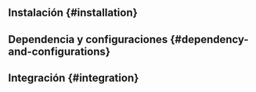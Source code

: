 
<FlutterIntegrationTip />

## Instalación \{#installation}

<Installation />

## Dependencia y configuraciones \{#dependency-and-configurations}

<Dependency />

## Integración \{#integration}

<Integration />
